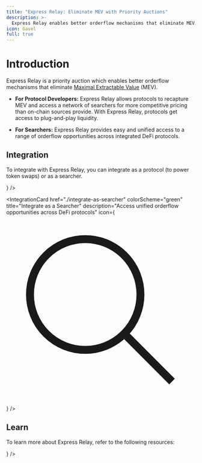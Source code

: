 ```yaml
---
title: "Express Relay: Eliminate MEV with Priority Auctions"
description: >-
  Express Relay enables better orderflow mechanisms that eliminate MEV. Protocol developers can recapture MEV while searchers get unified access to opportunities.
icon: Gavel
full: true
---
```


# Introduction

Express Relay is a priority auction which enables better orderflow mechanisms that eliminate [Maximal Extractable Value](https://www.ledger.com/academy/glossary/maximal-extractable-value-mev) (MEV).

- **For Protocol Developers:** Express Relay allows protocols to recapture MEV and access a network of searchers for more competitive pricing than on-chain sources provide.
  With Express Relay, protocols get access to plug-and-play liquidity.

- **For Searchers:** Express Relay provides easy and unified access to a range of orderflow opportunities across integrated DeFi protocols.

## Integration

To integrate with Express Relay, you can integrate as a protocol (to power token swaps) or as a searcher.

<div className="grid grid-cols-1 md:grid-cols-2 gap-6 mt-8">
  <IntegrationCard
    href="./integrate-as-protocol"
    colorScheme="blue"
    title="Integrate as a Protocol"
    description="Power token swaps and recapture MEV with Express Relay integration"
    icon={
      <svg fill="none" stroke="currentColor" viewBox="0 0 24 24">
        <path strokeLinecap="round" strokeLinejoin="round" strokeWidth={2} d="M9 12h6m-6 4h6m2 5H7a2 2 0 01-2-2V5a2 2 0 012-2h5.586a1 1 0 01.707.293l5.414 5.414a1 1 0 01.293.707V19a2 2 0 01-2 2z" />
      </svg>
    }
  />

  <IntegrationCard
    href="./integrate-as-searcher"
    colorScheme="green"
    title="Integrate as a Searcher"
    description="Access unified orderflow opportunities across DeFi protocols"
    icon={
      <svg fill="none" stroke="currentColor" viewBox="0 0 24 24">
        <path strokeLinecap="round" strokeLinejoin="round" strokeWidth={2} d="M21 21l-6-6m2-5a7 7 0 11-14 0 7 7 0 0114 0z" />
      </svg>
    }
  />
</div>

## Learn

To learn more about Express Relay, refer to the following resources:

<div className="mt-8">
  <IntegrationCard
    href="./how-express-relay-works"
    colorScheme="purple"
    title="How Express Relay Works"
    description="Understand the mechanics behind Express Relay's priority auction system"
    icon={
      <svg fill="none" stroke="currentColor" viewBox="0 0 24 24">
        <path strokeLinecap="round" strokeLinejoin="round" strokeWidth={2} d="M8.228 9c.549-1.165 2.03-2 3.772-2 2.21 0 4 1.343 4 3 0 1.4-1.278 2.575-3.006 2.907-.542.104-.994.54-.994 1.093m0 3h.01M21 12a9 9 0 11-18 0 9 9 0 0118 0z" />
      </svg>
    }
  />
</div>
